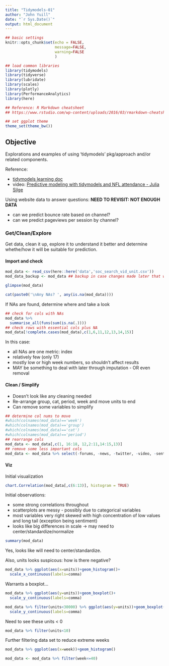 ```yaml
---
title: "Tidymodels-01"
author: "John Yuill"
date: "`r Sys.Date()`"
output: html_document
---
```


```r
## basic settings
knitr::opts_chunk$set(echo = FALSE,
                      message=FALSE,
                      warning=FALSE
                      )

## load common libraries
library(tidymodels)
library(tidyverse)
library(lubridate)
library(scales)
library(plotly)
library(PerformanceAnalytics)
library(here)

## Reference: R Markdown cheatsheet
## https://www.rstudio.com/wp-content/uploads/2016/03/rmarkdown-cheatsheet-2.0.pdf

## set ggplot theme
theme_set(theme_bw())
```

## Objective {.tabset}

Explorations and examples of using 'tidymodels' pkg/approach and/or related components.

Reference:

* [tidymodels learning doc](https://www.tidymodels.org/learn/)
* video: [Predictive modeling with tidymodels and NFL attendance - Julia Silge](https://www.youtube.com/watch?v=LPptRkGoYMg&t=141s)

Using website data to answer questions: **NEED TO REVISIT: NOT ENOUGH DATA**

* can we predict bounce rate based on channel?
* can we predict pageviews per session by channel?

### Get/Clean/Explore

Get data, clean it up, explore it to understand it better and determine whethe/how it will be suitable for prediction.

#### Import and check

```r
mod_data <- read_csv(here::here('data','soc_search_vid_unit.csv'))
mod_data_backup <- mod_data ## backup in case changes made later that want to undo

```

```r
glimpse(mod_data)

cat(paste0('\nAny NAs? ', any(is.na(mod_data))))

```

If NAs are found, determine where and take a look

```r
## check for cols with NAs
mod_data %>%
  summarise_all(funs(sum(is.na(.))))
## check rows with essential cols plus NA
mod_data[!complete.cases(mod_data),c(1,6,11,12,13,14,15)]

```

In this case:

* all NAs are one metric: index
* relatively few (only 17)
* mostly low or high week numbers, so shouldn't affect results
* MAY be something to deal with later through imputation - OR even removal

#### Clean / Simplify

* Doesn't look like any cleaning needed 
* Re-arrange group, cat, period, week and move units to end
* Can remove some variables to simplify

```r
## determine col nums to move
#which(colnames(mod_data)=='week')
#which(colnames(mod_data)=='group')
#which(colnames(mod_data)=='cat')
#which(colnames(mod_data)=='period')
## rearrange cols
mod_data <- mod_data[,c(1, 16:18, 12,2:11,14:15,13)]
## remove some less important cols
mod_data <- mod_data %>% select(-forums, -news, -twitter, -video, -senti_score_avg)

```

#### Viz

Initial visualization

```r
chart.Correlation(mod_data[,c(6:13)], histogram = TRUE)
```

Initial observations:

* some strong correlations throughout
* scatterplots are messy - possibly due to categorical variables
* most variables very right skewed with high concentration of low values and long tail (exception being sentiment)
* looks like big differences in scale -> may need to center/standardize/normalize

```r
summary(mod_data)

```

Yes, looks like will need to center/standardize.

Also, units looks suspicous: how is there negative?

```r
mod_data %>% ggplot(aes(x=units))+geom_histogram()+
  scale_x_continuous(labels=comma)
```

Warrants a boxplot...

```r
mod_data %>% ggplot(aes(y=units))+geom_boxplot()+
  scale_y_continuous(labels=comma)

mod_data %>% filter(units<30000) %>% ggplot(aes(y=units))+geom_boxplot()+
  scale_y_continuous(labels=comma)
```

Need to see these units < 0

```r
mod_data %>% filter(units<10)
```

Further filtering data set to reduce extreme weeks

```r
mod_data %>% ggplot(aes(x=week))+geom_histogram()
```

```r
mod_data <- mod_data %>% filter(week<=40)
```

